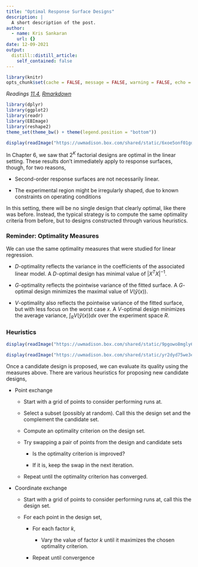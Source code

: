 ```yaml
---
title: "Optimal Response Surface Designs"
description: |
  A short description of the post.
author:
  - name: Kris Sankaran
    url: {}
date: 12-09-2021
output:
  distill::distill_article:
    self_contained: false
---
```


```r
library(knitr)
opts_chunk$set(cache = FALSE, message = FALSE, warning = FALSE, echo = TRUE)
```

_Readings [11.4](), [Rmarkdown]()_

```r
library(dplyr)
library(ggplot2)
library(readr)
library(EBImage)
library(reshape2)
theme_set(theme_bw() + theme(legend.position = "bottom"))
```

```r
display(readImage("https://uwmadison.box.com/shared/static/6xoe5onf01gdpaef6g0qtcstbhb9w72n.png"))
```

In Chapter 6, we saw that $2^{K}$ factorial designs are optimal in the linear
setting. These results don’t immediately apply to response surfaces, though, for
two reasons,

* Second-order response surfaces are not necessarily linear.

* The experimental region might be irregularly shaped, due to known constraints
on operating conditions

In this setting, there will be no single design that clearly optimal, like there
was before. Instead, the typical strategy is to compute the same optimality
criteria from before, but to designs constructed through various heuristics.

### Reminder: Optimality Measures

We can use the same optimality measures that were studied for linear regression.

* $D$-optimality reflects the variance in the coefficients of the associated
linear model. A $D$-optimal design has minimal value of
$\left|X^{T}X\right|^{-1}$.

* $G$-optimality reflects the pointwise variance of the fitted surface. A
$G$-optimal design minimizes the maximal value of
$V\left(\hat{y}\left(x\right)\right)$.

* $V$-optimality also reflects the pointwise variance of the fitted surface,
but with less focus on the worst case $x$. A $V$-optimal design minimizes
the average variance, $\int_{R} V\left(\hat{y}\left(x\right)\right)dx$
over the experiment space $R$.

### Heuristics
```r
display(readImage("https://uwmadison.box.com/shared/static/9pgowo8mgly6d8mm97t8sm324ggcio0y.png"))
```

```r
display(readImage("https://uwmadison.box.com/shared/static/yr2dyd75we3ebp1gwe36r5xe3p8841h8.png"))
```

Once a candidate design is proposed, we can evaluate its quality using the
measures above. There are various heuristics for proposing new candidate
designs,

* Point exchange

	* Start with a grid of points to consider performing runs at.
	
	* Select a subset (possibly at random). Call this the design set and the complement the candidate set.
	
	* Compute an optimality criterion on the design set.
	
	* Try swapping a pair of points from the design and candidate sets
	
		* Is the optimality criterion is improved?
		
		*  If it is, keep the swap in the next iteration.
		
	* Repeat until the optimality criterion has converged.
	
* Coordinate exchange

	*  Start with a grid of points to consider performing runs at, call this the design set.
	
	* For each point in the design set,
	
		* For each factor $k$,
		
			* Vary the value of factor $k$ until it maximizes the chosen optimality criterion.
			
		* Repeat until convergence
